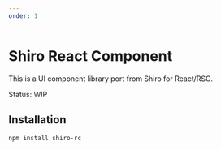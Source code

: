 ```yaml
---
order: 1
---
```


# Shiro React Component

This is a UI component library port from Shiro for React/RSC.

Status: WIP

## Installation

```bash
npm install shiro-rc
```
